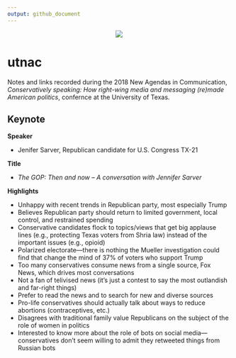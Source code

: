 ```yaml
---
output: github_document
---
```


<!-- README.md is generated from README.Rmd. Please edit that file -->

<p align="center"><img src="../utchapter/img/logo.png" /></p>

# utnac

Notes and links recorded during the 2018 New Agendas in Communication, *Conservatively speaking: How right-wing media and messaging (re)made American politics*, confernce at the University of Texas.

## Keynote

**Speaker**

+ Jenifer Sarver, Republican candidate for U.S. Congress TX-21

**Title**

+ *The GOP: Then and now -- A conversation with Jennifer Sarver*

**Highlights**

+ Unhappy with recent trends in Republican party, most especially Trump
+ Believes Republican party should return to limited government, local control, and restrained spending
+ Conservative candidates flock to topics/views that get big applause lines (e.g., protecting Texas voters from Shria law) instead of the important issues (e.g., opioid)
+ Polarized electorate---there is nothing the Mueller investigation could find that change the mind of 37% of voters who support Trump
+ Too many conservatives consume news from a single source, Fox News, which drives most conversations
+ Not a fan of telivised news (it's just a contest to say the most outlandish and far-right things) 
+ Prefer to read the news and to search for new and diverse sources
+ Pro-life conservatives should actually talk about ways to reduce abortions (contraceptives, etc.)
+ Disagrees with traditional family value Republicans on the subject of the role of women in politics
+ Interested to know more about the role of bots on social media---conservatives don't seem willing to admit they retweeted things from Russian bots
